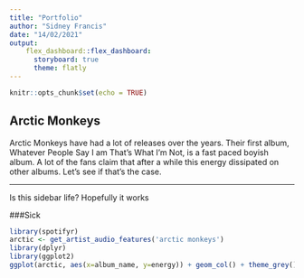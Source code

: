 ```yaml
---
title: "Portfolio"
author: "Sidney Francis"
date: "14/02/2021"
output: 
    flex_dashboard::flex_dashboard:
      storyboard: true
      theme: flatly 
---
```

```r
knitr::opts_chunk$set(echo = TRUE)
```


## Arctic Monkeys

Arctic Monkeys have had a lot of releases over the years. Their first album, Whatever People Say I am That's What I'm Not, is a fast paced boyish album. A lot of the fans claim that after a while this energy dissipated on other albums. Let's see if that's the case.


***

Is this sidebar life? 
Hopefully it works


###Sick

```r
library(spotifyr)
arctic <- get_artist_audio_features('arctic monkeys')
library(dplyr)
library(ggplot2)
ggplot(arctic, aes(x=album_name, y=energy)) + geom_col() + theme_grey() + ggtitle("Energy of Arctic Monkey's Albums")
```


